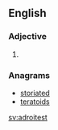 ==English==

===Adjective===
{{head|en|adjective superlative form}}

# {{en-superlative of|adroit}}

===Anagrams===
* [[storiated#English|storiated]]
* [[teratoids#English|teratoids]]

[[sv:adroitest]]